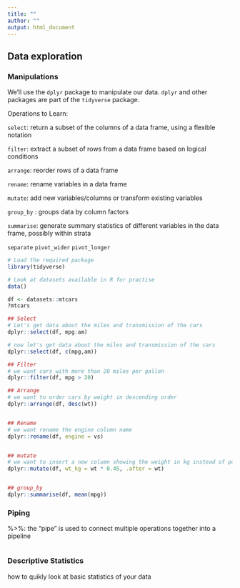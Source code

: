 ---
title: ""
author: ""
output: html_document
---

## Data exploration {.tabset}

### Manipulations

We'll use the `dplyr` package to manipulate our data. `dplyr` and other packages are part of the `tidyverse` package.

Operations to Learn:

`select`: return a subset of the columns of a data frame, using a flexible notation

`filter`: extract a subset of rows from a data frame based on logical conditions

`arrange`: reorder rows of a data frame

`rename`: rename variables in a data frame

`mutate`: add new variables/columns or transform existing variables

`group_by` : groups data by column factors

`summarise`: generate summary statistics of different variables in the data frame, possibly within strata

`separate ` `pivot_wider` `pivot_longer`

```{r data tidying}
# Load the required package
library(tidyverse)

# Look at datasets available in R for practise
data()

df <- datasets::mtcars
?mtcars

## Select
# Let's get data about the miles and transmission of the cars
dplyr::select(df, mpg:am)

# now let's get data about the miles and transmission of the cars
dplyr::select(df, c(mpg,am))

## Filter
# we want cars with more than 20 miles per gallon
dplyr::filter(df, mpg > 20)

## Arrange
# we want to order cars by weight in descending order
dplyr::arrange(df, desc(wt))


## Rename
# we want rename the engine column name
dplyr::rename(df, engine = vs)


## mutate
# we want to insert a new column showing the weight in kg instead of pounds
dplyr::mutate(df, wt_kg = wt * 0.45, .after = wt)


## group_by
dplyr::summarise(df, mean(mpg))

```

### Piping

%>%: the “pipe” is used to connect multiple operations together into a pipeline

```{r}



```


### Descriptive Statistics

how to quikly look at basic statistics of your data

```{r descriptive stats}



```

